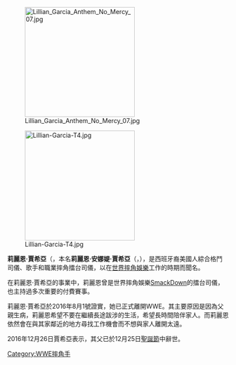 {{expand|time=2013-07-12T14:21:05+00:00}}
{{Infobox Pro Wrestler
| name = 莉麗恩·賈希亞
| image = Lilian Garcia WrestleMania Axxess 2015.jpg
| img_capt =莉麗恩·賈希亞
| ringnames = 
| birthname = 莉麗恩·安娜媞·賈希亞
| nickname = 
| height = {{height|ft=5|in=7}}
| weight = {{convert|110|lb|kg|abbr=on}}
| birth_date = {{birth date and age|mf=yes|1966|8|19}}
| birth_place = {{ESP}}[[馬德里自治區|馬德里自治區]][[馬德里|馬德里]]
| death_date = 
| death_place = 
| resides = {{USA}}[[加利福尼亞州|加利福尼亞州]][[洛杉磯縣_(加利福尼亞州)|洛杉磯郡]][[洛杉磯|洛杉磯]]
| billed = {{USA}}[[紐約州|紐約州]][[紐約|紐約]]
| trainer = 
| debut = 1999年8月23日
| retired = 2016年8月1日
| spouse = 
}}

[[File:Lillian_Garcia_Anthem_No_Mercy_07.jpg|250px]]

[[File:Lillian-Garcia-T4.jpg|250px]]

'''莉麗恩·賈希亞'''（{{lang-en|'''Lilian Garcia'''}}，本名'''莉麗恩·安娜媞·賈希亞'''（{{lang-es|'''Lilián Annette García'''}}，{{bd|1966年|8月19日}}），是西班牙裔美國人綜合格鬥司儀、歌手和職業摔角擂台司儀，以在[[世界摔角娛樂|世界摔角娛樂]]工作的時期而聞名。

在莉麗恩·賈希亞的事業中，莉麗恩曾是世界摔角娛樂[[SmackDown_LIVE|SmackDown]]的擂台司儀，也主持過多次重要的付費賽事。

莉麗恩·賈希亞於2016年8月1號證實，她已正式離開WWE。其主要原因是因為父親生病，莉麗恩希望不要在繼續長途跋涉的生活，希望長時間陪伴家人。而莉麗恩依然會在與其家鄰近的地方尋找工作機會而不想與家人離開太遠。

2016年12月26日賈希亞表示，其父已於12月25日[[聖誕節|聖誕節]]中辭世。

{{Authority control}}
{{DEFAULTSORT:Garcia, Lilian}}
[[Category:WWE摔角手|Category:WWE摔角手]]